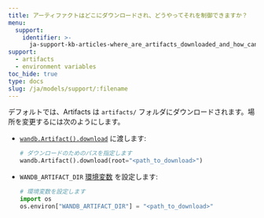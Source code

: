 ```yaml
---
title: アーティファクトはどこにダウンロードされ、どうやってそれを制御できますか？
menu:
  support:
    identifier: >-
      ja-support-kb-articles-where_are_artifacts_downloaded_and_how_can_i_control_that
support:
  - artifacts
  - environment variables
toc_hide: true
type: docs
slug: /ja/models/support/:filename
---
```

デフォルトでは、Artifacts は `artifacts/` フォルダにダウンロードされます。場所を変更するには次のようにします。

- [`wandb.Artifact().download`](/ja/models/ref/python/public-api/api) に渡します:

    ```python
    # ダウンロードのためのパスを指定します
    wandb.Artifact().download(root="<path_to_download>")
    ```

- `WANDB_ARTIFACT_DIR` [環境変数](/ja/models/track/environment-variables/) を設定します:

    ```python
    # 環境変数を設定します
    import os
    os.environ["WANDB_ARTIFACT_DIR"] = "<path_to_download>"
    ```